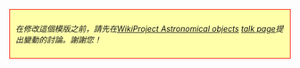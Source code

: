 <div style="background: #FFFFAA; border: solid red thin; padding: 10px;">
<div class="center">''在修改這個模版之前，請先在[[Wikipedia:WikiProject Astronomical objects|WikiProject Astronomical objects]] [[Wikipedia_talk:WikiProject_Astronomical_objects|talk page]]提出變動的討論。謝謝您！''</div>
</div>
